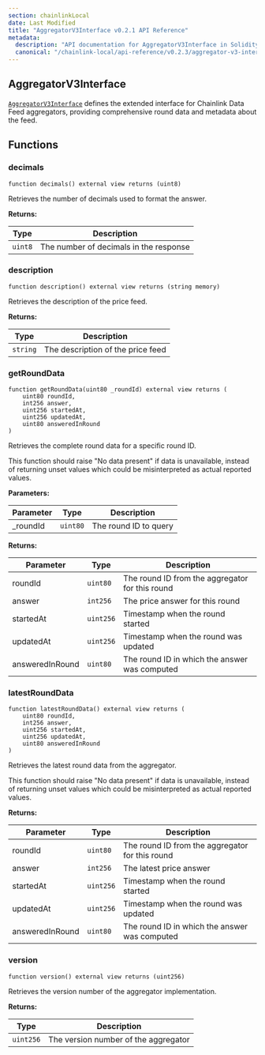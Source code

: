 ```yaml
---
section: chainlinkLocal
date: Last Modified
title: "AggregatorV3Interface v0.2.1 API Reference"
metadata:
  description: "API documentation for AggregatorV3Interface in Solidity, version v0.2.1."
  canonical: "/chainlink-local/api-reference/v0.2.3/aggregator-v3-interface"
---
```



## AggregatorV3Interface

[`AggregatorV3Interface`](https://github.com/smartcontractkit/chainlink-local/blob/ba1f4636e657f161df634379a5057a5a394e2fbb/src/data-feeds/interfaces/AggregatorV3Interface.sol) defines the extended interface for Chainlink Data Feed aggregators, providing comprehensive round data and metadata about the feed.

## Functions

### decimals

```solidity
function decimals() external view returns (uint8)
```

Retrieves the number of decimals used to format the answer.

**Returns:**

| Type    | Description                            |
| ------- | -------------------------------------- |
| `uint8` | The number of decimals in the response |

### description

```solidity
function description() external view returns (string memory)
```

Retrieves the description of the price feed.

**Returns:**

| Type     | Description                       |
| -------- | --------------------------------- |
| `string` | The description of the price feed |

### getRoundData

```solidity
function getRoundData(uint80 _roundId) external view returns (
    uint80 roundId,
    int256 answer,
    uint256 startedAt,
    uint256 updatedAt,
    uint80 answeredInRound
)
```

Retrieves the complete round data for a specific round ID.

<Aside type="caution">
  This function should raise "No data present" if data is unavailable, instead of returning unset values which could be
  misinterpreted as actual reported values.
</Aside>

**Parameters:**

| Parameter | Type     | Description           |
| --------- | -------- | --------------------- |
| \_roundId | `uint80` | The round ID to query |

**Returns:**

| Parameter       | Type      | Description                                     |
| --------------- | --------- | ----------------------------------------------- |
| roundId         | `uint80`  | The round ID from the aggregator for this round |
| answer          | `int256`  | The price answer for this round                 |
| startedAt       | `uint256` | Timestamp when the round started                |
| updatedAt       | `uint256` | Timestamp when the round was updated            |
| answeredInRound | `uint80`  | The round ID in which the answer was computed   |

### latestRoundData

```solidity
function latestRoundData() external view returns (
    uint80 roundId,
    int256 answer,
    uint256 startedAt,
    uint256 updatedAt,
    uint80 answeredInRound
)
```

Retrieves the latest round data from the aggregator.

<Aside type="caution">
  This function should raise "No data present" if data is unavailable, instead of returning unset values which could be
  misinterpreted as actual reported values.
</Aside>

**Returns:**

| Parameter       | Type      | Description                                     |
| --------------- | --------- | ----------------------------------------------- |
| roundId         | `uint80`  | The round ID from the aggregator for this round |
| answer          | `int256`  | The latest price answer                         |
| startedAt       | `uint256` | Timestamp when the round started                |
| updatedAt       | `uint256` | Timestamp when the round was updated            |
| answeredInRound | `uint80`  | The round ID in which the answer was computed   |

### version

```solidity
function version() external view returns (uint256)
```

Retrieves the version number of the aggregator implementation.

**Returns:**

| Type      | Description                          |
| --------- | ------------------------------------ |
| `uint256` | The version number of the aggregator |
